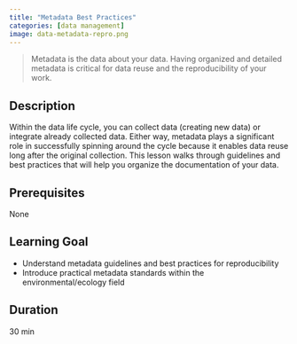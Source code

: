 ```yaml
---
title: "Metadata Best Practices"
categories: [data management]
image: data-metadata-repro.png
---
```


> Metadata is the data about your data. Having organized and detailed metadata is critical for data reuse and the reproducibility of your work.


## Description
Within the data life cycle, you can collect data (creating new data) or integrate already collected data. Either way, metadata plays a significant role in successfully spinning around the cycle because it enables data reuse long after the original collection. This lesson walks through guidelines and best practices that will help you organize the documentation of your data.


## Prerequisites
None

## Learning Goal
- Understand metadata guidelines and best practices for reproducibility
- Introduce practical metadata standards within the environmental/ecology field

## Duration
30 min
